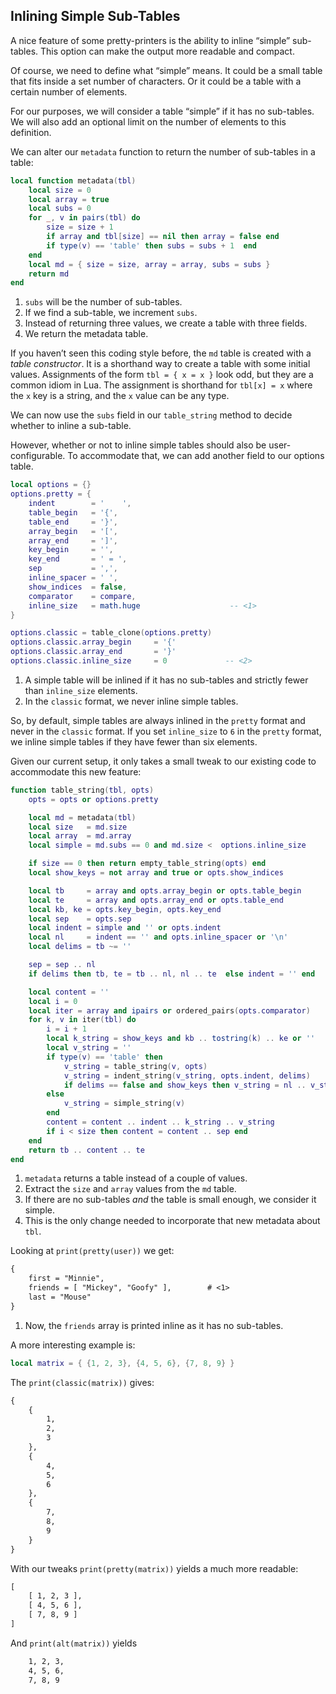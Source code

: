 ## Inlining Simple Sub-Tables

A nice feature of some pretty-printers is the ability to inline "simple" sub-tables.
This option can make the output more readable and compact.

Of course, we need to define what "simple" means.
It could be a small table that fits inside a set number of characters.
Or it could be a table with a certain number of elements.

For our purposes, we will consider a table "simple" if it has no sub-tables.
We will also add an optional limit on the number of elements to this definition.

We can alter our `metadata` function to return the number of sub-tables in a table:
```lua
local function metadata(tbl)
    local size = 0
    local array = true
    local subs = 0                                                      -- <1>
    for _, v in pairs(tbl) do
        size = size + 1
        if array and tbl[size] == nil then array = false end
        if type(v) == 'table' then subs = subs + 1  end                 -- <2>
    end
    local md = { size = size, array = array, subs = subs }              -- <3>
    return md                                                           -- <4>
end
```
1. `subs` will be the number of sub-tables.
2. If we find a sub-table, we increment `subs`.
3. Instead of returning three values, we create a table with three fields.
4. We return the metadata table.

If you haven't seen this coding style before, the `md` table is created with a *table constructor*.
It is a shorthand way to create a table with some initial values.
Assignments of the form `tbl = { x = x }` look odd, but they are a common idiom in Lua.
The assignment is shorthand for `tbl[x] = x` where the `x` key is a string, and the `x` value can be any type.

We can now use the `subs` field in our `table_string` method to decide whether to inline a sub-table.

However, whether or not to inline simple tables should also be user-configurable.
To accommodate that, we can add another field to our options table.
```lua
local options = {}
options.pretty = {
    indent        = '    ',
    table_begin   = '{',
    table_end     = '}',
    array_begin   = '[',
    array_end     = ']',
    key_begin     = '',
    key_end       = ' = ',
    sep           = ',',
    inline_spacer = ' ',
    show_indices  = false,
    comparator    = compare,
    inline_size   = math.huge                    -- <1>
}

options.classic = table_clone(options.pretty)
options.classic.array_begin     = '{'
options.classic.array_end       = '}'
options.classic.inline_size     = 0             -- <2>
```
1. A simple table will be inlined if it has no sub-tables and strictly fewer than `inline_size ` elements.
2. In the `classic` format, we never inline simple tables.

So, by default, simple tables are always inlined in the `pretty` format and never in the `classic` format.
If you set `inline_size` to `6` in the `pretty` format, we inline simple tables if they have fewer than six elements.

Given our current setup, it only takes a small tweak to our existing code to accommodate this new feature:
```lua
function table_string(tbl, opts)
    opts = opts or options.pretty

    local md = metadata(tbl)                                            -- <1>
    local size   = md.size                                              -- <2>
    local array  = md.array
    local simple = md.subs == 0 and md.size <  options.inline_size      -- <3>

    if size == 0 then return empty_table_string(opts) end
    local show_keys = not array and true or opts.show_indices

    local tb     = array and opts.array_begin or opts.table_begin
    local te     = array and opts.array_end or opts.table_end
    local kb, ke = opts.key_begin, opts.key_end
    local sep    = opts.sep
    local indent = simple and '' or opts.indent                         -- <4>
    local nl     = indent == '' and opts.inline_spacer or '\n'
    local delims = tb ~= ''

    sep = sep .. nl
    if delims then tb, te = tb .. nl, nl .. te  else indent = '' end

    local content = ''
    local i = 0
    local iter = array and ipairs or ordered_pairs(opts.comparator)
    for k, v in iter(tbl) do
        i = i + 1
        local k_string = show_keys and kb .. tostring(k) .. ke or ''
        local v_string = ''
        if type(v) == 'table' then
            v_string = table_string(v, opts)
            v_string = indent_string(v_string, opts.indent, delims)
            if delims == false and show_keys then v_string = nl .. v_string end
        else
            v_string = simple_string(v)
        end
        content = content .. indent .. k_string .. v_string
        if i < size then content = content .. sep end
    end
    return tb .. content .. te
end
```
1. `metadata` returns a table instead of a couple of values.
2. Extract the `size` and `array` values from the `md` table.
3. If there are no sub-tables *and* the table is small enough, we consider it simple.
4. This is the only change needed to incorporate that new metadata about `tbl`.

Looking at `print(pretty(user))` we get:
```txt
{
    first = "Minnie",
    friends = [ "Mickey", "Goofy" ],        # <1>
    last = "Mouse"
}
```
1. Now, the `friends` array is printed inline as it has no sub-tables.

A more interesting example is:
```lua
local matrix = { {1, 2, 3}, {4, 5, 6}, {7, 8, 9} }
```
The `print(classic(matrix))` gives:
```txt
{
    {
        1,
        2,
        3
    },
    {
        4,
        5,
        6
    },
    {
        7,
        8,
        9
    }
}
```
With our tweaks `print(pretty(matrix))` yields a much more readable:
```txt
[
    [ 1, 2, 3 ],
    [ 4, 5, 6 ],
    [ 7, 8, 9 ]
]
```
And `print(alt(matrix))` yields
```txt
    1, 2, 3,
    4, 5, 6,
    7, 8, 9
```
